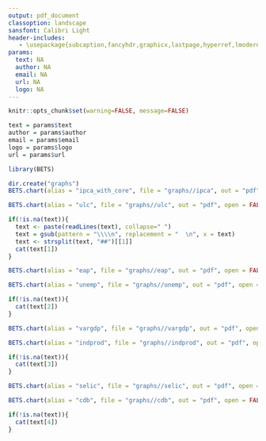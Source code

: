 ```yaml
---
output: pdf_document
classoption: landscape
sansfont: Calibri Light
header-includes:
   - \usepackage{subcaption,fancyhdr,graphicx,lastpage,hyperref,lmodern}
params: 
  text: NA
  author: NA
  email: NA
  url: NA
  logo: NA
---
```


\fontfamily{lmss}\selectfont

```r
knitr::opts_chunk$set(warning=FALSE, message=FALSE)

text = params$text
author = params$author
email = params$email
logo = params$logo
url = params$url
```

```r
library(BETS)
```

\def\haslogo{`r as.integer(!is.na(logo))`}
\def\haswebsite{`r as.integer(!is.na(url))`} 

\fancypagestyle{plain}{
  \fancyhf{}
  \setlength{\headheight}{45pt} 
  \fancyhead[L]{
    \includegraphics[width=\linewidth,height=40pt]{logo_bets} }
  \fancyhead[R]{
    {\fontfamily{lmss}\selectfont
    {\footnotesize Analysis by} \\
    \ifnum\haslogo = 1
      \includegraphics[width=\linewidth,height=35pt]{`r logo`} \\
    \else
      `r author` 
    \fi
    \ifnum\haswebsite = 1
      {\small \url{`r url`}}
    \fi
    }
  }
  \fancyfoot[L]{
     {\fontfamily{lmss}\selectfont
     {\small Charts generated by the \textbf{BETS R Package} on `r Sys.Date()` $\diamond$ \textbf{\url{https://github.com/pedrocostaferreira/BETS}}}}
  }
  \fancyfoot[R]{
    \thepage\  / \pageref{LastPage} }
}
\pagestyle{plain}


```r
dir.create("graphs")
BETS.chart(alias = "ipca_with_core", file = "graphs//ipca", out = "pdf", open = FALSE)
```


```r
BETS.chart(alias = "ulc", file = "graphs//ulc", out = "pdf", open = FALSE)
```

\begin{figure}[h]
\begin{subfigure}{.5\textwidth}
  \centering
  \includegraphics[width=1\linewidth]{graphs/ipca}
  \label{ipca}
\end{subfigure}
~
\begin{subfigure}{.5\textwidth}
  \centering
  \includegraphics[width=1\linewidth]{graphs/ulc}
  \label{cut}
\end{subfigure}
\end{figure}


```r
if(!is.na(text)){
  text <- paste(readLines(text), collapse=" ")
  text = gsub(pattern = "\\\\n", replacement = "  \n", x = text)
  text <- strsplit(text, "##")[[1]]
  cat(text[1])
}
```

\newpage

```r
BETS.chart(alias = "eap", file = "graphs//eap", out = "pdf", open = FALSE)
```

```r
BETS.chart(alias = "unemp", file = "graphs//unemp", out = "pdf", open = FALSE)
```

\begin{figure}[h]
\begin{subfigure}{.5\textwidth}
  \centering
  \includegraphics[width=1\linewidth]{graphs/eap}
  \label{ipca}
\end{subfigure}
~
\begin{subfigure}{.5\textwidth}
  \centering
  \includegraphics[width=1\linewidth]{graphs/unemp}
  \label{cut}
\end{subfigure}
\end{figure}


```r
if(!is.na(text)){
  cat(text[2])
}
```

\newpage

```r
BETS.chart(alias = "vargdp", file = "graphs//vargdp", out = "pdf", open = FALSE)
```

```r
BETS.chart(alias = "indprod", file = "graphs//indprod", out = "pdf", open = FALSE)
```

\begin{figure}[h]
\begin{subfigure}{.5\textwidth}
  \centering
  \includegraphics[width=1\linewidth]{graphs/vargdp}
  \label{ipca}
\end{subfigure}
~
\begin{subfigure}{.5\textwidth}
  \centering
  \includegraphics[width=1\linewidth]{graphs/indprod}
  \label{cut}
\end{subfigure}
\end{figure}

```r
if(!is.na(text)){
  cat(text[3])
}
```

\newpage

```r
BETS.chart(alias = "selic", file = "graphs//selic", out = "pdf", open = FALSE)
```

```r
BETS.chart(alias = "cdb", file = "graphs//cdb", out = "pdf", open = FALSE)
```

\begin{figure}[h]
\begin{subfigure}{.5\textwidth}
  \centering
  \includegraphics[width=1\linewidth]{graphs/selic}
  \label{ipca}
\end{subfigure}
~
\begin{subfigure}{.5\textwidth}
  \centering
  \includegraphics[width=1\linewidth]{graphs/cdb}
  \label{cut}
\end{subfigure}
\end{figure}

```r
if(!is.na(text)){
  cat(text[4])
}
```


